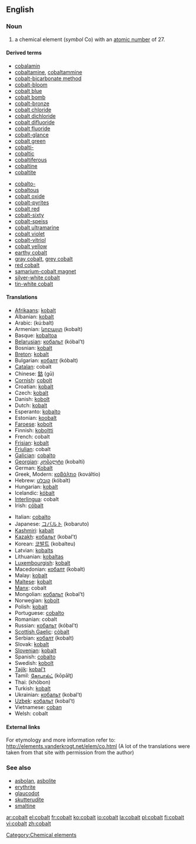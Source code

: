 ==English==

{{elements|Co|iron|Fe|nickel|Ni}}
===Noun===
{{en-noun-unc}}
{{wikipedia}}

# a chemical element (''symbol'' Co) with an [[atomic number]] of 27.

====Derived terms====
{{top2}}
*[[cobalamin]]
*[[cobaltamine]], [[cobaltammine]]
*[[cobalt-bicarbonate method]]
*[[cobalt-bloom]]
*[[cobalt blue]]
*[[cobalt bomb]]
*[[cobalt-bronze]]
*[[cobalt chloride]]
*[[cobalt dichloride]]
*[[cobalt difluoride]]
*[[cobalt fluoride]]
*[[cobalt-glance]]
*[[cobalt green]]
*[[cobalti-]]
*[[cobaltic]]
*[[cobaltiferous]]
*[[cobaltine]]
*[[cobaltite]]
{{mid2}}
*[[cobalto-]]
*[[cobaltous]]
*[[cobalt oxide]]
*[[cobalt-pyrites]]
*[[cobalt red]]
*[[cobalt-sixty]]
*[[cobalt-speiss]]
*[[cobalt ultramarine]]
*[[cobalt violet]]
*[[cobalt-vitriol]]
*[[cobalt yellow]]
*[[earthy cobalt]]
*[[gray cobalt]], [[grey cobalt]]
*[[red cobalt]]
*[[samarium-cobalt magnet]]
*[[silver-white cobalt]]
*[[tin-white cobalt]]
{{bottom}}

====Translations====
{{top}}
*[[Afrikaans]]: [[kobalt]]
*Albanian: [[kobalt]]
*Arabic: {{ARchar|[[كوبلت]]}} (kú:balt)
*Armenian: [[կոբալտ]] (kobalt)
*Basque: [[kobaltoa]]
*[[Belarusian]]: [[кобальт]] (kóbal’t) {{m}}
*Bosnian: [[kobalt]]
*[[Breton]]: [[kobalt]] {{m}}
*Bulgarian: [[кобалт]] (kóbalt) {{m}}
*[[Catalan]]: cobalt
*Chinese: [[鈷]] (gū)
*[[Cornish]]: [[cobolt]]
*Croatian: [[kobalt]]
*Czech: [[kobalt]]
*Danish: [[kobolt]]
*Dutch: [[kobalt]] {{n}}
*Esperanto: [[kobalto]]
*Estonian: [[koobalt]]
*[[Faroese]]: [[kobolt]]
*Finnish: [[koboltti]]
*French: cobalt {{m}}
*[[Frisian]]: [[kobalt]]
*[[Friulian]]: cobalt
*[[Galician]]: [[cobalto]]
*[[Georgian]]: [[კობალტი]] (kobalti)
*German: [[Kobalt]] {{n}}
*Greek, Modern: [[κοβάλτιο]] (kováltio) {{n}}
*Hebrew: [[קובלט]] (kóbalt)
*Hungarian: [[kobalt]]
*Icelandic: [[kóbalt]]
*[[Interlingua]]: cobalt
*Irish: [[cóbalt]]
{{mid}}
*Italian: [[cobalto]] {{m}}
*Japanese: [[コバルト]] (kobaruto)
*[[Kashmiri]]: [[kabalt]]
*[[Kazakh]]: [[кобальт]] (kobal’t)
*Korean: [[코발트]] (kobalteu)
*Latvian: [[kobalts]] {{m}}
*Lithuanian: [[kobaltas]]
*[[Luxembourgish]]: [[kobalt]]
*Macedonian: [[кобалт]] (kobalt) {{m}}
*Malay: [[kobalt]]
*[[Maltese]]: [[kobalt]]
*[[Manx]]: cobalt
*Mongolian: [[кобальт]] (kobal’t) {{m}}
*Norwegian: [[kobolt]]
*Polish: [[kobalt]] {{m}}
*Portuguese: [[cobalto]] {{m}}
*Romanian: cobalt {{n}}
*Russian: [[кобальт]] (kóbal’t) {{m}}
*[[Scottish Gaelic]]: [[còbalt]]
*Serbian: [[кобалт]] (kobalt) {{m}}
*Slovak: [[kobalt]]
*[[Slovenian]]: [[kobalt]]
*Spanish: [[cobalto]] {{m}}
*Swedish: [[kobolt]]
*[[Tajik]]: [[kobal't]]
*Tamil: [[கோபால்ட்]] (kōpālţ)
*Thai: {{THchar|[[โคบอลต์]]}} (khōbon)
*Turkish: [[kobalt]]
*Ukrainian: [[кобальт]] (kobal’t) {{m}}
*[[Uzbek]]: [[кобальт]] (kobal’t)
*Vietnamese: [[coban]]
*Welsh: cobalt
{{bottom}}

====External links====
For etymology and more information refer to:
http://elements.vanderkrogt.net/elem/co.html
(A lot of the translations were taken from that site with permission from the author)

===See also===
*[[asbolan]], [[asbolite]]
*[[erythrite]]
*[[glaucodot]]
*[[skutterudite]]
*[[smaltine]]

[[Category:Chemical elements]]

[[ar:cobalt]]
[[el:cobalt]]
[[fr:cobalt]]
[[ko:cobalt]]
[[io:cobalt]]
[[la:cobalt]]
[[pl:cobalt]]
[[fi:cobalt]]
[[vi:cobalt]]
[[zh:cobalt]]